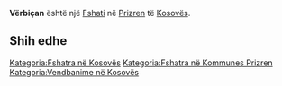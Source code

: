 {{Fshat në Kosovës
 | Emri                = Vërbiçan
 | EmriAlt                = Urbican,Urbiçan,Verbican,Verbiqan,Vrbicane,Vrbichane,Vrbičane,Vërbiqan,Vërbiçan,Врбичане
 | Emri (Rasa dhanore) = 
 | Figura              = 
 | Shteti              = Kosovës
 | Komuna              = Prizren
 | Kodi postar         = 
 | Sipërfaqja          = 

 | Popullsia           = 

 | Regj. i popullsisë  = 
 | Dend. e popullsisë  = 
 | Faqja zyrtare       = 
 <!--- Koordinatat ----> 
 | Gjerësia            = 42.20694
 | Gjatësia            = 20.79083
 | Lartësia            = 
}}
'''Vërbiçan''' është një [[Fshati]] në [[Prizren]] të [[Kosovës]].

<!-- == Gjeografia == -->
<!-- == Historia == -->
<!-- == Demografia == -->
== Shih edhe ==
{{Komuna Prizren}}
{{Kosovo-Administrata-Cung}}

[[Kategoria:Fshatra në Kosovës]]
[[Kategoria:Fshatra në Kommunes Prizren]]
[[Kategoria:Vendbanime në Kosovës]]
